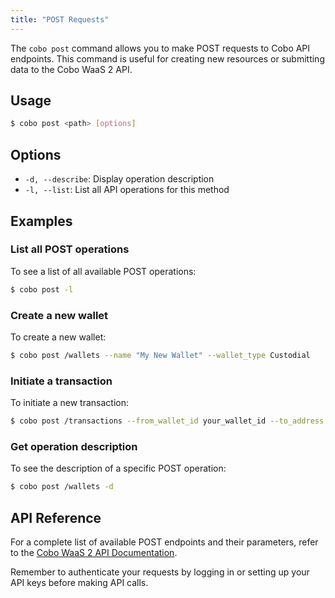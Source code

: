 ```yaml
---
title: "POST Requests"
---
```


The `cobo post` command allows you to make POST requests to Cobo API endpoints.
This command is useful for creating new resources or submitting data to the Cobo
WaaS 2 API.

## Usage

```bash
$ cobo post <path> [options]
```

## Options

- `-d, --describe`: Display operation description
- `-l, --list`: List all API operations for this method

## Examples

### List all POST operations

To see a list of all available POST operations:

```bash
$ cobo post -l
```

### Create a new wallet

To create a new wallet:

```bash
$ cobo post /wallets --name "My New Wallet" --wallet_type Custodial
```

### Initiate a transaction

To initiate a new transaction:

```bash
$ cobo post /transactions --from_wallet_id your_wallet_id --to_address recipient_address --amount 1.5 --token_id BTC
```

### Get operation description

To see the description of a specific POST operation:

```bash
$ cobo post /wallets -d
```

## API Reference

For a complete list of available POST endpoints and their parameters, refer to the [Cobo WaaS 2 API Documentation](https://www.cobo.com/developers/v2/api-references/).

<Note>
Remember to authenticate your requests by logging in or setting up your API keys before making API calls.
</Note>